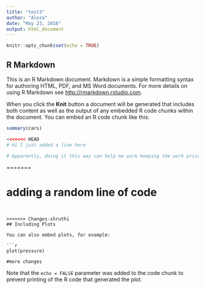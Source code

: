```yaml
---
title: "test3"
author: "Aleza"
date: "May 23, 2016"
output: html_document
---
```


```r
knitr::opts_chunk$set(echo = TRUE)
```

## R Markdown

This is an R Markdown document. Markdown is a simple formatting syntax for authoring HTML, PDF, and MS Word documents. For more details on using R Markdown see <http://rmarkdown.rstudio.com>.

When you click the **Knit** button a document will be generated that includes both content as well as the output of any embedded R code chunks within the document. You can embed an R code chunk like this:

```r
summary(cars)
```

```r
<<<<<<< HEAD
# Hi I just added a line here
```

```r

# Apparently, doing it this way can help me work keeping the work private, so trying it out

```
=======

# adding a random line of code

```


>>>>>>> Changes-shruthi
## Including Plots

You can also embed plots, for example:

```r
plot(pressure)

#more changes
```

Note that the `echo = FALSE` parameter was added to the code chunk to prevent printing of the R code that generated the plot.
